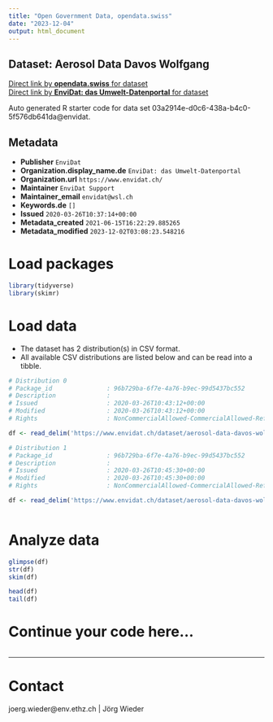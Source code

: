 ```yaml
---
title: "Open Government Data, opendata.swiss"
date: "2023-12-04"
output: html_document
---
```


## Dataset: Aerosol Data Davos Wolfgang



[Direct link by **opendata.swiss** for dataset](https://opendata.swiss/de/dataset/aerosol-data-davos-wolfgang)<br>
[Direct link by **EnviDat: das Umwelt-Datenportal** for dataset](https://www.envidat.ch/#/metadata/aerosol-data-davos-wolfgang)

Auto generated R starter code for data set 03a2914e-d0c6-438a-b4c0-5f576db641da@envidat.

## Metadata

- **Publisher** `EnviDat`
- **Organization.display_name.de** `EnviDat: das Umwelt-Datenportal`
- **Organization.url** `https://www.envidat.ch/`
- **Maintainer** `EnviDat Support`
- **Maintainer_email** `envidat@wsl.ch`
- **Keywords.de** `[]`
- **Issued** `2020-03-26T10:37:14+00:00`
- **Metadata_created** `2021-06-15T16:22:29.885265`
- **Metadata_modified** `2023-12-02T03:08:23.548216`


# Load packages

```r

library(tidyverse)
library(skimr)

```

# Load data

-   The dataset has 2 distribution(s) in CSV format.
-   All available CSV distributions are listed below and can be read into a tibble.

```r

# Distribution 0
# Package_id               : 96b729ba-6f7e-4a76-b9ec-99d5437bc552
# Description              : 
# Issued                   : 2020-03-26T10:43:12+00:00
# Modified                 : 2020-03-26T10:43:12+00:00
# Rights                   : NonCommercialAllowed-CommercialAllowed-ReferenceRequired

df <- read_delim('https://www.envidat.ch/dataset/aerosol-data-davos-wolfgang/resource/2632179e-3c62-45f8-9454-c3d946ccf430')

# Distribution 1
# Package_id               : 96b729ba-6f7e-4a76-b9ec-99d5437bc552
# Description              : 
# Issued                   : 2020-03-26T10:45:30+00:00
# Modified                 : 2020-03-26T10:45:30+00:00
# Rights                   : NonCommercialAllowed-CommercialAllowed-ReferenceRequired

df <- read_delim('https://www.envidat.ch/dataset/aerosol-data-davos-wolfgang/resource/a0a29389-e885-4e4d-bc5f-a65913a0ba46')



```

# Analyze data

```r

glimpse(df)
str(df)
skim(df)

head(df)
tail(df)

```

# Continue your code here...

```r

```

------------------------------------------------------------------------

# Contact

joerg.wieder@env.ethz.ch | Jörg Wieder
